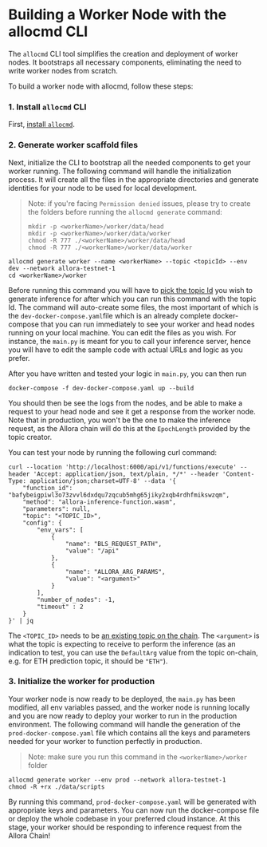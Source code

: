 # Building a Worker Node with the allocmd CLI


The `allocmd` CLI tool simplifies the creation and deployment of worker nodes. It bootstraps all necessary components, eliminating the need to write worker nodes from scratch. 

To build a worker node with allocmd, follow these steps:

### 1. Install `allocmd` CLI

First, [install `allocmd`](/devs/get-started/installation/cli#installing-allocmd).

### 2. Generate worker scaffold files

Next, initialize the CLI to bootstrap all the needed components to get your worker running. The following command will handle the initialization process. It will create all the files in the appropriate directories and generate identities for your node to be used for local development.

> Note: if you're facing `Permission denied` issues, please try to create the folders before running the `allocmd generate` command:
> ```shell
> mkdir -p <workerName>/worker/data/head
> mkdir -p <workerName>/worker/data/worker
> chmod -R 777 ./<workerName>/worker/data/head
> chmod -R 777 ./<workerName>/worker/data/worker
> ```

```shell
allocmd generate worker --name <workerName> --topic <topicId> --env dev --network allora-testnet-1
cd <workerName>/worker
```

Before running this command you will have to [pick the topic Id](/devs/get-started/existing-topics) you wish to generate inference for after which you can run this command with the topic Id. The command will auto-create some files, the most important of which is the `dev-docker-compose.yaml`file which is an already complete docker-compose that you can run immediately to see your worker and head nodes running on your local machine. You can edit the files as you wish. For instance, the `main.py` is meant for you to call your inference server, hence you will have to edit the sample code with actual URLs and logic as you prefer.

After you have written and tested your logic in `main.py`, you can then run

```shell
docker-compose -f dev-docker-compose.yaml up --build
```

You should then be see the logs from the nodes, and be able to make a request to your head node and see it get a response from the worker node. Note that in production, you won't be the one to make the inference request, as the Allora chain will do this at the `EpochLength` provided by the topic creator.

You can test your node by running the following curl command:

```
curl --location 'http://localhost:6000/api/v1/functions/execute' --header 'Accept: application/json, text/plain, */*' --header 'Content-Type: application/json;charset=UTF-8' --data '{
    "function_id": "bafybeigpiwl3o73zvvl6dxdqu7zqcub5mhg65jiky2xqb4rdhfmikswzqm",
    "method": "allora-inference-function.wasm",
    "parameters": null,
    "topic": "<TOPIC_ID>",
    "config": {
        "env_vars": [
            {                              
                "name": "BLS_REQUEST_PATH",
                "value": "/api"
            },
            {                              
                "name": "ALLORA_ARG_PARAMS",
                "value": "<argument>"
            }
        ],
        "number_of_nodes": -1,
        "timeout" : 2
    }
}' | jq
```

The `<TOPIC_ID>` needs to be [an existing topic on the chain](/devs/get-started/existing-topics). The `<argument>` is what the topic is expecting to receive to perform the inference (as an indication to test, you can use the `DefaultArg`  value from the topic on-chain, e.g. for ETH prediction topic, it should be `"ETH"`).

### 3. Initialize the worker for production

Your worker node is now ready to be deployed, the `main.py` has been modified, all env variables passed, and the worker node is running locally and you are now ready to deploy your worker to run in the production environment. The following command will handle the generation of the `prod-docker-compose.yaml` file which contains all the keys and parameters needed for your worker to function perfectly in production.
> Note: make sure you run this command in the `<workerName>/worker` folder

```shell
allocmd generate worker --env prod --network allora-testnet-1
chmod -R +rx ./data/scripts
```

By running this command, `prod-docker-compose.yaml` will be generated with appropriate keys and parameters. You can now run the docker-compose file or deploy the whole codebase in your preferred cloud instance. At this stage, your worker should be responding to inference request from the Allora Chain!
